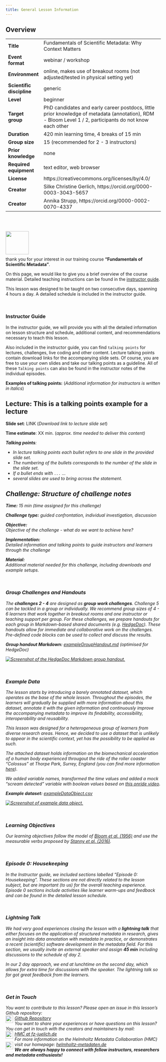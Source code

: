 ```yaml
---
title: General Lesson Information
---
```


<div class="overview card">
  <h2 class="card-header">Overview</h2>
  <div class="row g-0">
  |  | |
  | ------------ | -------------------------------------------------------- |
  | **Title** | Fundamentals of Scientific Metadata: Why Context Matters |
  |**Event format**| webinar / workshop |
  |**Environment**| online, makes use of breakout rooms (not adjusted/tested in physical setting yet) |
  |**Scientific discipline**| generic |
  |**Level**| beginner |
  |**Target group**| PhD candidates and early career postdocs, little prior knowledge of metadata (annotation), RDM - Bloom Level 1 / 2, participants do not know each other |
  |**Duration** | 420 min learning time, 4 breaks of 15 min |
  |**Group size**| 15 (recommended for 2 - 3 instructors) |
  |**Prior knowledge**| none |
  |**Required equipment** | text editor, web browser |
  |**License** | https://creativecommons.org/licenses/by/4.0/ |
  |**Creator**| Silke Christine Gerlich, https://orcid.org/0000-0003-3043-5657 |
  |**Creator**|  Annika Strupp, https://orcid.org/0000-0002-0070-4337 |
  </div>
</div>

<br><br>

<img src="fig/dearInstructors.png/" height="75" align="left">
<br><br><br><br>

thank you for your interest in our training course **"Fundamentals of Scientific Metadata"**. 

On this page, we would like to give you a brief overview of the course material. Detailed teaching instructions can be found in the <a href="instructor-guide.html" target="_blank">instructor guide</a>.

This lesson was designed to be taught on two consecutive days, spanning 4 hours a day.
A detailed schedule is included in the instructor guide.

<br>

### Instructor Guide
In the instructor guide, we will provide you with all the detailed information on lesson structure and schedule, additional content, and recommendations necessary to teach this lesson. 

Also included in the instructor guide, you can find `talking points` for lectures, challenges, live coding and other content. Lecture talking points contain download links for the accompanying slide sets. Of course, you are free to use your own slides and take our talking points as a guideline. All of these `Talking points` can also be found in the instructor notes of the individual episodes.

**Examples of talking points:**
(<i>Additional information for instructors is written in italics</i>)

::::::::::::::::::::::::::::::::::::::::::::::::::::::::::::::::::::: instructor
## Lecture: This is a talking points example for a lecture

**Slide set**: LINK (<i>Download link to lecture slide set</i>)

**Time estimate**: XX min. (<i>approx. time needed to deliver this content<i>)

**Talking points**:

- In lecture talking points each bullet refers to one slide in the provided slide set.
- The numbering of the bullets corresponds to the number of the slide in the slide set.
- If a bullet ends with `...` ...
- several slides are used to bring across the statement.

::::::::::::::::::::::::::::::::::::::::::::::::::::::::::::::::::::::::::::::::

:::::::::::::::::::::::::::::::::::::::::::::::::::::::::::::::::::: instructor
## Challenge: Structure of challenge notes

**Time:** 15 min (<i>time assigned for this challenge</i>)

**Challenge type:** guided confrontation, individual investigation, discussion

**Objective:** <br>
Objective of the challenge - what do we want to achieve here?

**Implementation:** <br>
Detailed information and talking points to guide instructors and learners through the challenge

**Material:** <br>
Additional material needed for this challenge, including downloads and example setups.

::::::::::::::::::::::::::::::::::::::::::::::::::::::::::::::::::::::::::::::::
<br>

### Group Challenges and Handouts
The **challenges 2 - 4** are designed as **group work challenges**. Challenge 5 can be tackled in a group or individually. We recommend group sizes of 4 - 6 learners that work together in breakout rooms and one instructor or teaching support per group. 
For these challenges, we prepare handouts for each group in Markdown-based shared documents (e.g. [HedgeDoc](https://hedgedoc.org/)). These handouts allow for immediate and collaborative work on the challenges. Pre-defined code blocks can be used to collect and discuss the results.

**Group handout Markdown:** <a href="../files/exampleGroupHandout.txt" target="_blank">exampleGroupHandout.md</a> (optimised for HedgeDoc) <br>

<a href="../files/exampleGroupHandoutPreview.png" target="popup" onclick="window.open('../docs/files/exampleAhaslidesPid.png,'popup','width=1200'); return false;" onMouseOver="document.groupHandout.src='../../docs/files/CLICKexampleGroupHandoutPreview.png';" onMouseOut="document.groupHandout.src='../../docs/files/exampleGroupHandoutPreview.png';"><span><img src="files/exampleGroupHandoutPreview.png" alt="Screenshot of the HedgeDoc Markdown group handout." name="groupHandout"/></span></a>

<br>

### Example Data
The lesson starts by introducing a barely annotated dataset, which operates as the base of the whole lesson. Throughout the episodes, the learners will gradually be supplied with more information about this dataset, annotate it with the given information and continuously improve the accompanying metadata to improve its findability, accessibility, interoperability and reusability.

This lesson was designed for a heterogeneous group of learners from diverse research areas. Hence, we decided to use a dataset that is unlikely to appear in the scientific context, yet has the possibility to be applied as such.

The attached dataset holds information on the biomechanical acceleration of a human body experienced througout the ride of the roller coaster "Colossus" at Thorpe Park, Surrey, England (you can find more information [here](https://apparentlysew.weebly.com/stem-blog/using-accelerometers-on-roller-coasters-thorpe-park){target="_blank"}). 

We added variable names, transformed the time values and added a mock "scream detected" variable with boolean values based on [this onride video](https://www.youtube.com/watch?v=KeKIBSN2F5c){target="_blank"}.

**Example dataset:** <a href="../files/exampleDataObject.csv"> exampleDataObject.csv</a>

<a href="../files/exampleDataObjectColor.png" target="popup" onclick="window.open('../docs/files/exampleDataObjectColor.png,'popup','width=1200'); return false;" onMouseOver="document.exampleData.src='../../docs/files/CLICKexampleDataObjectColor.png';" onMouseOut="document.exampleData.src='../../docs/files/exampleDataObjectColor.png';"><span><img src="files/exampleDataObjectColor.png" alt="Screenshot of example data object." name="exampleData"/></span></a>

<br>

### Learning Objectives
Our learning objectives follow the model of <a href="https://archive.org/details/taxonomyofeducat0000bloo_o9o7" target="_blank">Bloom <i>et al.</i> (1956)</a> and use the measurable verbs proposed by <a href="https://doi.org/10.3390/educsci6040037" target="_blank">Stanny <i>et al.</i> (2016)</a>.

<br>

### Episode 0: Housekeeping
In the Instructor guide, we included sections labelled "Episode 0: Housekeeping". These sections are not directly related to the lesson subject, but are important (to us) for the overall teaching experience. Episode 0 sections include activities like learner warm-ups and feedback and can be found in the detailed lesson schedule.

<br>

### Lightning Talk
We had very good experiences closing the lesson with a **lightning talk** that either focuses on the application of structured metadata in research, gives an insight into data annotation with metadata in practice, or demonstrates a recent (scientific) software development in the metadata field. For this section, we usually invite an external speaker and assign **45 min** including discussions to the schedule of day 2. 

In our 2 day approach, we end at lunchtime on the second day, which allows for extra time for discussions with the speaker. The lightning talk so far got great feedback from the learners.

<br>

### Get in Touch 

You want to contribute to this lesson? Please open an issue in this lesson's Github repository:<br>
<a href="https://github.com/carpentries-incubator/scientific-metadata" target="_blank">
  <span>
    <img src="fig/github.svg" xmlns="http://www.w3.org/2000/svg" width="24" height="24" viewBox="0 0 24 24" fill="none" stroke="#383838" stroke-width="2" stroke-linecap="round" stroke-linejoin="round" aria-hidden="true" style="float:left; padding-right:5px;"/>Github Repository
  </span>
</a>
<br>
You want to share your experiences or have questions on this lesson? You can get in touch with the creators and maintainers by mail:<br>
<a href="mailto:HMC@fz-juelich.de?subject=[Carpentries Incubator] Fundamentals of Scientific Metadata - get in touch"><span><img src="fig/mail.svg" xmlns="http://www.w3.org/2000/svg" width="24" height="24" viewBox="0 0 24 24" fill="none" stroke="#383838" stroke-width="2" stroke-linecap="round" stroke-linejoin="round" aria-hidden="true" style="float:left; padding-right:5px;"/> HMC at fz-juelich.de</span></a>
<br>
For more information on the Helmholtz Metadata Collaboration (HMC) visit our homepage:
<a href="https://helmholtz-metadaten.de/en" target="_blank">
  <span>
    <img src="fig/home.svg" xmlns="http://www.w3.org/2000/svg" width="24" height="24" viewBox="0 0 24 24" fill="none" stroke="currentColor" stroke-width="2" stroke-linecap="round" stroke-linejoin="round" aria-hidden="true" style="float:left; padding-right:5px;"/>  helmholtz-metadaten.de
  </span>
</a>
<br>
**We are always happy to connect with fellow instructors, researchers and metadata enthusiasts!**
